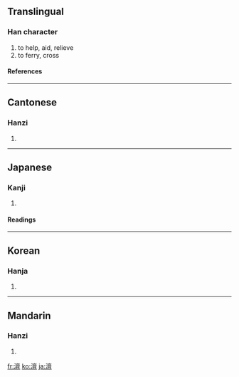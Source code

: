 {{see|济|済}}

==Translingual==
===Han character===
{{Han char|rn=85|rad=水|as=14|sn=17|four=3012<sub>3</sub>|canj=水卜X (EYX)}}
# to help, aid, relieve
# to ferry, cross
====References====
{{Han ref|kx=0656.010|dkj=18498|dj=1066.090|hdz=31771.120|uh=6FDF|ud=28639|bh=C0D9|bd=49369}}

----
==Cantonese==
===Hanzi===
{{yue-hanzi|jyut=|y=jai2, jai3}}
# {{defn|Cantonese}}

----
==Japanese==
===Kanji===
{{ja-kanji|grade=|rs=水14}}
# {{defn|Japanese}} 
====Readings====
{{ja-readings|on=[[さい]] (sai), [[せい]] (sei)|kun=[[すむ]] (sumu)}}

----
==Korean==
===Hanja===
{{ko-hanja|hangeul=제|eumhun=|rv=je|mr=che|y=cey}}
# {{defn|Korean}}

----
==Mandarin==
===Hanzi===
{{cmn-hanzi|sim=济|pin=[[jǐ]] ([[ji3]]), [[jì]] ([[ji4]]), [[qí]] ([[qi2]])|wg=chi<sup>3</sup>, chi<sup>4</sup>, ch'i<sup>2</sup>}}
# {{defn|Mandarin}}

[[fr:濟]]
[[ko:濟]]
[[ja:濟]]